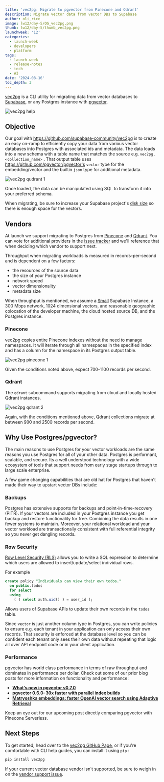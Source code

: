 ```yaml
---
title: 'vec2pg: Migrate to pgvector from Pinecone and Qdrant'
description: Migrate vector data from vector DBs to Supabase
author: oli_rice
image: lw12/day-5/OG_vec2pg.png
thumb: lw12/day-5/thumb_vec2pg.png
launchweek: '12'
categories:
  - launch-week
  - developers
  - platform
tags:
  - launch-week
  - release-notes
  - tech
  - AI
date: '2024-08-16'
toc_depth: 3
---
```


[vec2pg](https://github.com/supabase-community/vec2pg) is a CLI utility for migrating data from vector databases to [Supabase](https://supabase.com/), or any Postgres instance with [pgvector](https://github.com/pgvector/pgvector).

<div>
  <Img alt="vec2pg help" src="/images/blog/lw12/day-5/vec2pg_1.png" />
</div>

## Objective

Our goal with https://github.com/supabase-community/vec2pg is to create an easy on-ramp to efficiently copy your data from various vector databases into Postgres with associated ids and metadata. The data loads into a new schema with a table name that matches the source e.g. `vec2pg.<collection_name>` . That output table uses https://github.com/pgvector/pgvector's `vector` type for the embedding/vector and the builtin `json` type for additional metadata.

<div>
  <Img alt="vec2pg qudrant 1" src="/images/blog/lw12/day-5/vec2pg_qdrant_2.png" />
</div>

Once loaded, the data can be manipulated using SQL to transform it into your preferred schema.

When migrating, be sure to increase your Supabase project's [disk size](https://supabase.com/dashboard/project/_/settings/database) so there is enough space for the vectors.

## Vendors

At launch we support migrating to Postgres from [Pinecone](https://www.pinecone.io/) and [Qdrant](https://qdrant.tech/). You can vote for additional providers in the [issue tracker](https://github.com/supabase-community/vec2pg/issues/6) and we'll reference that when deciding which vendor to support next.

Throughput when migrating workloads is measured in records-per-second and is dependent on a few factors:

- the resources of the source data
- the size of your Postgres instance
- network speed
- vector dimensionality
- metadata size

When throughput is mentioned, we assume a [Small](https://supabase.com/docs/guides/platform/compute-add-ons) Supabase Instance, a 300 Mbps network, 1024 dimensional vectors, and reasonable geographic colocation of the developer machine, the cloud hosted source DB, and the Postgres instance.

### Pinecone

vec2pg copies entire Pinecone indexes without the need to manage namespaces. It will iterate through all namespaces in the specified index and has a column for the namespace in its Postgres output table.

<div>
  <Img alt="vec2pg pinecone 1" src="/images/blog/lw12/day-5/vec2pg_pinecone_1.png" />
</div>

Given the conditions noted above, expect 700-1100 records per second.

### Qdrant

The `qdrant` subcommand supports migrating from cloud and locally hosted Qdrant instances.

<div>
  <Img alt="vec2pg qdrant 2" src="/images/blog/lw12/day-5/vec2pg_qdrant_3.png" />
</div>

Again, with the conditions mentioned above, Qdrant collections migrate at between 900 and 2500 records per second.

## Why Use Postgres/pgvector?

The main reasons to use Postgres for your vector workloads are the same reasons you use Postgres for all of your other data. Postgres is performant, scalable, and secure. Its a well understood technology with a wide ecosystem of tools that support needs from early stage startups through to large scale enterprise.

A few game changing capabilities that are old hat for Postgres that haven't made their way to upstart vector DBs include:

### **Backups**

Postgres has extensive supports for backups and point-in-time-recovery (PITR). If your vectors are included in your Postgres instance you get backup and restore functionality for free. Combining the data results in one fewer systems to maintain. Moreover, your relational workload and your vector workload are transactionally consistent with full referential integrity so you never get dangling records.

### **Row Security**

[Row Level Security (RLS)](https://supabase.com/docs/guides/database/postgres/row-level-security) allows you to write a SQL expression to determine which users are allowed to insert/update/select individual rows.

For example

```sql
create policy "Individuals can view their own todos."
  on public.todos
  for select
  using
    ( ( select auth.uid() ) = user_id );
```

Allows users of Supabase APIs to update their own records in the `todos` table.

Since `vector` is just another column type in Postgres, you can write policies to ensure e.g. each tenant in your application can only access their own records. That security is enforced at the database level so you can be confident each tenant only sees their own data without repeating that logic all over API endpoint code or in your client application.

### **Performance**

pgvector has world class performance in terms of raw throughput and dominates in performance per dollar. Check out some of our prior blog posts for more information on functionality and performance:

- [**What's new in pgvector v0.7.0**](https://supabase.com/blog/pgvector-0-7-0)
- [**pgvector 0.6.0: 30x faster with parallel index builds**](https://supabase.com/blog/pgvector-fast-builds)
- [**Matryoshka embeddings: faster OpenAI vector search using Adaptive Retrieval**](https://supabase.com/blog/matryoshka-embeddings)

Keep an eye out for our upcoming post directly comparing pgvector with Pinecone Serverless.

## Next Steps

To get started, head over to the [vec2pg GitHub Page](https://github.com/supabase-community/vec2pg), or if you're comfortable with CLI help guides, you can install it using `pip` :

```bash
pip install vec2pg
```

If your current vector database vendor isn't supported, be sure to weigh in on the [vendor support issue](https://github.com/supabase-community/vec2pg/issues/6).
